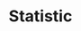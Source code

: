 ---
type: component
title: Statistic
category: Components
description: A component to display a statistic.
status: todo
---